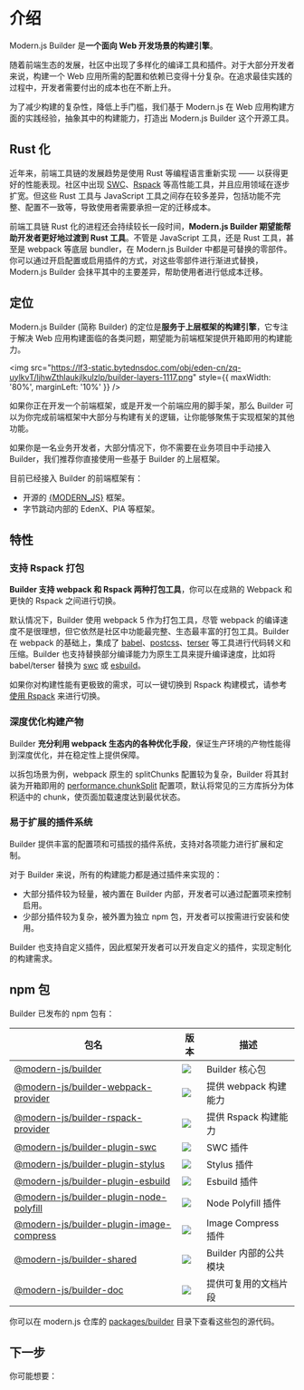 # 介绍

Modern.js Builder 是**一个面向 Web 开发场景的构建引擎**。

随着前端生态的发展，社区中出现了多样化的编译工具和插件。对于大部分开发者来说，构建一个 Web 应用所需的配置和依赖已变得十分复杂。在追求最佳实践的过程中，开发者需要付出的成本也在不断上升。

为了减少构建的复杂性，降低上手门槛，我们基于 Modern.js 在 Web 应用构建方面的实践经验，抽象其中的构建能力，打造出 Modern.js Builder 这个开源工具。

## Rust 化

近年来，前端工具链的发展趋势是使用 Rust 等编程语言重新实现 —— 以获得更好的性能表现。社区中出现 [SWC](https://swc.rs/)、[Rspack](/guide/glossary.html#rspack) 等高性能工具，并且应用领域在逐步扩宽。但这些 Rust 工具与 JavaScript 工具之间存在较多差异，包括功能不完整、配置不一致等，导致使用者需要承担一定的迁移成本。

前端工具链 Rust 化的进程还会持续较长一段时间，**Modern.js Builder 期望能帮助开发者更好地过渡到 Rust 工具**。不管是 JavaScript 工具，还是 Rust 工具，甚至是 webpack 等底层 bundler，在 Modern.js Builder 中都是可替换的零部件。你可以通过开启配置或启用插件的方式，对这些零部件进行渐进式替换，Modern.js Builder 会抹平其中的主要差异，帮助使用者进行低成本迁移。

## 定位

Modern.js Builder (简称 Builder) 的定位是**服务于上层框架的构建引擎**，它专注于解决 Web 应用构建面临的各类问题，期望能为前端框架提供开箱即用的构建能力。

<img
  src="https://lf3-static.bytednsdoc.com/obj/eden-cn/zq-uylkvT/ljhwZthlaukjlkulzlp/builder-layers-1117.png"
  style={{ maxWidth: '80%', marginLeft: '10%' }}
/>

如果你正在开发一个前端框架，或是开发一个前端应用的脚手架，那么 Builder 可以为你完成前端框架中大部分与构建有关的逻辑，让你能够聚焦于实现框架的其他功能。

如果你是一名业务开发者，大部分情况下，你不需要在业务项目中手动接入 Builder，我们推荐你直接使用一些基于 Builder 的上层框架。

目前已经接入 Builder 的前端框架有：

- 开源的 [{MODERN_JS}](https://github.com/web-infra-dev/modern.js) 框架。
- 字节跳动内部的 EdenX、PIA 等框架。

## 特性

### 支持 Rspack 打包

**Builder 支持 webpack 和 Rspack 两种打包工具**，你可以在成熟的 Webpack 和更快的 Rspack 之间进行切换。


<Rspack />

默认情况下，Builder 使用 webpack 5 作为打包工具，尽管 webpack 的编译速度不是很理想，但它依然是社区中功能最完整、生态最丰富的打包工具。Builder 在 webpack 的基础上，集成了 [babel](https://github.com/babel/babel)、[postcss](https://github.com/postcss/postcss)、[terser](https://github.com/terser/terser) 等工具进行代码转义和压缩。Builder 也支持替换部分编译能力为原生工具来提升编译速度，比如将 babel/terser 替换为 [swc](https://github.com/swc-project/swc) 或 [esbuild](https://github.com/evanw/esbuild)。

如果你对构建性能有更极致的需求，可以一键切换到 Rspack 构建模式，请参考 [使用 Rspack](/guide/advanced/rspack-start) 来进行切换。

### 深度优化构建产物

Builder **充分利用 webpack 生态内的各种优化手段**，保证生产环境的产物性能得到深度优化，并在稳定性上提供保障。

以拆包场景为例，webpack 原生的 splitChunks 配置较为复杂，Builder 将其封装为开箱即用的 [performance.chunkSplit](/api/config-performance.html#performancechunksplit) 配置项，默认将常见的三方库拆分为体积适中的 chunk，使页面加载速度达到最优状态。

### 易于扩展的插件系统

Builder 提供丰富的配置项和可插拔的插件系统，支持对各项能力进行扩展和定制。

对于 Builder 来说，所有的构建能力都是通过插件来实现的：

- 大部分插件较为轻量，被内置在 Builder 内部，开发者可以通过配置项来控制启用。
- 少部分插件较为复杂，被外置为独立 npm 包，开发者可以按需进行安装和使用。

Builder 也支持自定义插件，因此框架开发者可以开发自定义的插件，实现定制化的构建需求。

## npm 包

Builder 已发布的 npm 包有：

| 包名                                                                                                               | 版本                                                                                         | 描述                   |
| ------------------------------------------------------------------------------------------------------------------ | -------------------------------------------------------------------------------------------- | ---------------------- |
| [@modern-js/builder](https://www.npmjs.com/package/@modern-js/builder)                                             | ![](https://img.shields.io/npm/v/@modern-js/builder?style=flat-square)                       | Builder 核心包         |
| [@modern-js/builder-webpack-provider](https://www.npmjs.com/package/@modern-js/builder-webpack-provider)           | ![](https://img.shields.io/npm/v/@modern-js/builder-webpack-provider?style=flat-square)      | 提供 webpack 构建能力  |
| [@modern-js/builder-rspack-provider](https://www.npmjs.com/package/@modern-js/builder-rspack-provider)             | ![](https://img.shields.io/npm/v/@modern-js/builder-rspack-provider?style=flat-square)       | 提供 Rspack 构建能力   |
| [@modern-js/builder-plugin-swc](https://www.npmjs.com/package/@modern-js/builder-plugin-swc)                       | ![](https://img.shields.io/npm/v/@modern-js/builder-plugin-swc?style=flat-square)            | SWC 插件               |
| [@modern-js/builder-plugin-stylus](https://www.npmjs.com/package/@modern-js/builder-plugin-stylus)                 | ![](https://img.shields.io/npm/v/@modern-js/builder-plugin-stylus?style=flat-square)         | Stylus 插件            |
| [@modern-js/builder-plugin-esbuild](https://www.npmjs.com/package/@modern-js/builder-plugin-esbuild)               | ![](https://img.shields.io/npm/v/@modern-js/builder-plugin-esbuild?style=flat-square)        | Esbuild 插件           |
| [@modern-js/builder-plugin-node-polyfill](https://www.npmjs.com/package/@modern-js/builder-plugin-node-polyfill)   | ![](https://img.shields.io/npm/v/@modern-js/builder-plugin-node-polyfill?style=flat-square)  | Node Polyfill 插件     |
| [@modern-js/builder-plugin-image-compress](https://www.npmjs.com/package/@modern-js/builder-plugin-image-compress) | ![](https://img.shields.io/npm/v/@modern-js/builder-plugin-image-compress?style=flat-square) | Image Compress 插件    |
| [@modern-js/builder-shared](https://www.npmjs.com/package/@modern-js/builder-shared)                               | ![](https://img.shields.io/npm/v/@modern-js/builder-shared?style=flat-square)                | Builder 内部的公共模块 |
| [@modern-js/builder-doc](https://www.npmjs.com/package/@modern-js/builder-doc)                                     | ![](https://img.shields.io/npm/v/@modern-js/builder-doc?style=flat-square)                   | 提供可复用的文档片段   |

你可以在 modern.js 仓库的 [packages/builder](https://github.com/web-infra-dev/modern.js/tree/main/packages/builder/) 目录下查看这些包的源代码。

## 下一步

你可能想要：


<NextSteps>
  <Step
    href="/guide/quick-start.html"
    title="快速上手"
    description="了解如何使用 Builder"
  />
  <Step
    href="/guide/features.html"
    title="功能导航"
    description="了解 Builder 提供的所有功能"
  />
  <Step
    href="/api/index.html"
    title="查阅 API"
    description="查看详细的 API 文档"
  />
</NextSteps>
